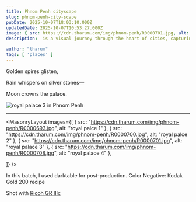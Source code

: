 ```yaml
---
title: Phnom Penh cityscape
slug: phnom-penh-city-scape
pubDate: 2025-10-07T18:03:10.000Z
updatedDate: 2025-10-07T10:53:27.000Z
image: { src: https://cdn.tharum.com/img/phnom-penh/R0000701.jpg, alt: Old City 5, positionx: 75%, positiony: 0% }
description:  is a visual journey through the heart of cities, capturing the everyday rhythm, resilience, and raw beauty found on its bustling streets.

author: "tharum"
tags: [ 'places' ]
---
```


Golden spires glisten,

Rain whispers on silver stones—

Moon crowns the palace.


![royal palace 3 in Phnom Penh](https://cdn.tharum.com/img/phnom-penh/R0000710.jpg "royal palace")


---

<MasonryLayout images={[
    { src: "https://cdn.tharum.com/img/phnom-penh/R0000693.jpg", alt: "royal palce 1" },
    { src: "https://cdn.tharum.com/img/phnom-penh/R0000700.jpg", alt: "royal palce 2" },
    { src: "https://cdn.tharum.com/img/phnom-penh/R0000701.jpg", alt: "royal palace 3" },
    { src: "https://cdn.tharum.com/img/phnom-penh/R0000708.jpg", alt: "royal palace 4" },

]} />



In this batch, I used darktable for post-production.
Color Negative: Kodak Gold 200 recipe

Shot with [Ricoh GR IIIx](https://tharum.com/blog/ricoh-griiix-review/)
